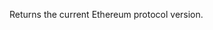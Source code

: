 
Returns the current Ethereum protocol version. <CreditCost network="evm" method="eth_protocolVersion" />
